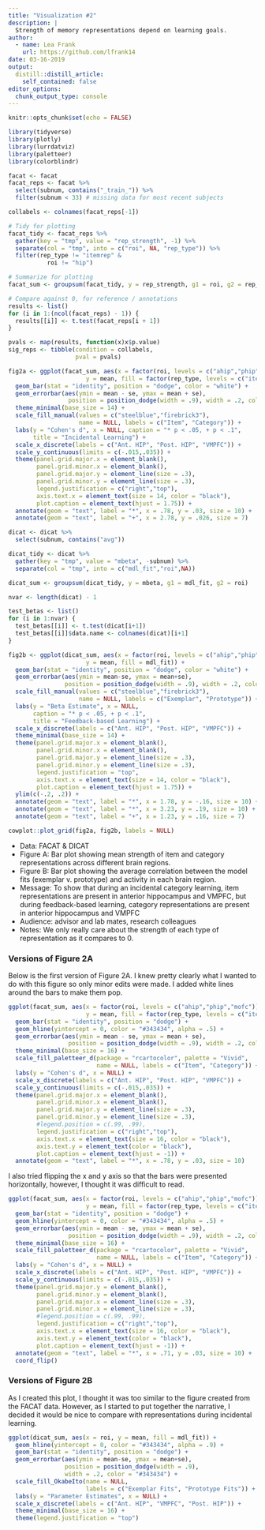 ```yaml
---
title: "Visualization #2"
description: |
  Strength of memory representations depend on learning goals.
author:
  - name: Lea Frank
    url: https://github.com/lfrank14
date: 03-16-2019
output:
  distill::distill_article:
    self_contained: false
editor_options: 
  chunk_output_type: console
---
```


```r
knitr::opts_chunk$set(echo = FALSE)

library(tidyverse)
library(plotly)
library(lurrdatviz)
library(paletteer)
library(colorblindr)
```

```r

facat <- facat
facat_reps <- facat %>% 
  select(subnum, contains("_train_")) %>% 
  filter(subnum < 33) # missing data for most recent subjects

collabels <- colnames(facat_reps[-1])

# Tidy for plotting  
facat_tidy <- facat_reps %>% 
  gather(key = "tmp", value = "rep_strength", -1) %>% 
  separate(col = "tmp", into = c("roi", NA, "rep_type")) %>% 
  filter(rep_type != "itemrep" &
           roi != "hip")

# Summarize for plotting
facat_sum <- groupsum(facat_tidy, y = rep_strength, g1 = roi, g2 = rep_type)

```

```r
# Compare against 0, for reference / annotations
results <- list()
for (i in 1:(ncol(facat_reps) - 1)) {
  results[[i]] <- t.test(facat_reps[i + 1])
}

pvals <- map(results, function(x)x$p.value)
sig_reps <- tibble(condition = collabels,
                   pval = pvals)
```

```r

fig2a <- ggplot(facat_sum, aes(x = factor(roi, levels = c("ahip","phip","mofc")), 
                      y = mean, fill = factor(rep_type, levels = c("itemrep2","catrep")))) +
  geom_bar(stat = "identity", position = "dodge", color = "white") +
  geom_errorbar(aes(ymin = mean - se, ymax = mean + se),
                 position = position_dodge(width = .9), width = .2, color = "gray30") +
  theme_minimal(base_size = 14) +
  scale_fill_manual(values = c("steelblue","firebrick3"),
                    name = NULL, labels = c("Item", "Category")) +
  labs(y = "Cohen's d", x = NULL, caption = "* p < .05, + p < .1",
       title = "Incidental Learning") +
  scale_x_discrete(labels = c("Ant. HIP", "Post. HIP", "VMPFC")) +
  scale_y_continuous(limits = c(-.015,.035)) +
  theme(panel.grid.major.x = element_blank(),
        panel.grid.minor.x = element_blank(),
        panel.grid.major.y = element_line(size = .3),
        panel.grid.minor.y = element_line(size = .3),
        legend.justification = c("right","top"),
        axis.text.x = element_text(size = 14, color = "black"),
        plot.caption = element_text(hjust = 1.75)) +
  annotate(geom = "text", label = "*", x = .78, y = .03, size = 10) +
  annotate(geom = "text", label = "+", x = 2.78, y = .026, size = 7)

```

```r
dicat <- dicat %>% 
  select(subnum, contains("avg"))

dicat_tidy <- dicat %>% 
  gather(key = "tmp", value = "mbeta", -subnum) %>%
  separate(col = "tmp", into = c("mdl_fit","roi",NA))

dicat_sum <- groupsum(dicat_tidy, y = mbeta, g1 = mdl_fit, g2 = roi)
```

```r
nvar <- length(dicat) - 1

test_betas <- list()
for (i in 1:nvar) {
  test_betas[[i]] <- t.test(dicat[i+1])
  test_betas[[i]]$data.name <- colnames(dicat)[i+1]
}
```

```r

fig2b <- ggplot(dicat_sum, aes(x = factor(roi, levels = c("ahip","phip","mofc")), 
                      y = mean, fill = mdl_fit)) +
  geom_bar(stat = "identity", position = "dodge", color = "white") +
  geom_errorbar(aes(ymin = mean-se, ymax = mean+se),
                position = position_dodge(width = .9), width = .2, color = "gray30") +
  scale_fill_manual(values = c("steelblue","firebrick3"),
                    name = NULL, labels = c("Exemplar", "Prototype")) +
  labs(y = "Beta Estimate", x = NULL,
       caption = "* p < .05, + p < .1",
       title = "Feedback-based Learning") +
  scale_x_discrete(labels = c("Ant. HIP", "Post. HIP", "VMPFC")) +
  theme_minimal(base_size = 14) +
  theme(panel.grid.major.x = element_blank(),
        panel.grid.minor.x = element_blank(),
        panel.grid.major.y = element_line(size = .3),
        panel.grid.minor.y = element_line(size = .3),
        legend.justification = "top",
        axis.text.x = element_text(size = 14, color = "black"),
        plot.caption = element_text(hjust = 1.75)) +
  ylim(c(-.2, .2)) +
  annotate(geom = "text", label = "*", x = 1.78, y = -.16, size = 10) +
  annotate(geom = "text", label = "*", x = 3.23, y = .19, size = 10) +
  annotate(geom = "text", label = "+", x = 1.23, y = .16, size = 7)

```

```r
cowplot::plot_grid(fig2a, fig2b, labels = NULL)
```


+ Data: FACAT & DICAT
+ Figure A: Bar plot showing mean strength of item and category representations across different brain regions. 
+ Figure B: Bar plot showing the average correlation between the model fits (exemplar v. prototype) and activity in each brain region. 
+ Message: To show that during an incidental category learning, item representations are present in anterior hippocampus and VMPFC, but during feedback-based learning, category representations are present in anterior hippocampus and VMPFC
+ Audience: advisor and lab mates, research colleagues
+ Notes: We only really care about the strength of each type of representation as it compares to 0.


### Versions of Figure 2A

Below is the first version of Figure 2A. I knew pretty clearly what I wanted to do with this figure so only minor edits were made. I added white lines around the bars to make them pop. 

```r

ggplot(facat_sum, aes(x = factor(roi, levels = c("ahip","phip","mofc")), 
                      y = mean, fill = factor(rep_type, levels = c("itemrep2","catrep")))) +
  geom_bar(stat = "identity", position = "dodge") +
  geom_hline(yintercept = 0, color = "#343434", alpha = .5) +
  geom_errorbar(aes(ymin = mean - se, ymax = mean + se),
                 position = position_dodge(width = .9), width = .2, color = "#343434") +
  theme_minimal(base_size = 16) +
  scale_fill_paletteer_d(package = "rcartocolor", palette = "Vivid",
                         name = NULL, labels = c("Item", "Category")) +
  labs(y = "Cohen's d", x = NULL) +
  scale_x_discrete(labels = c("Ant. HIP", "Post. HIP", "VMPFC")) +
  scale_y_continuous(limits = c(-.015,.035)) +
  theme(panel.grid.major.x = element_blank(),
        panel.grid.minor.x = element_blank(),
        panel.grid.major.y = element_line(size = .3),
        panel.grid.minor.y = element_line(size = .3),
        #legend.position = c(.99, .99), 
        legend.justification = c("right","top"),
        axis.text.x = element_text(size = 16, color = "black"),
        axis.text.y = element_text(color = "black"),
        plot.caption = element_text(hjust = -1)) +
  annotate(geom = "text", label = "*", x = .78, y = .03, size = 10)

```

I also tried flipping the x and y axis so that the bars were presented horizontally, however, I thought it was difficult to read. 

```r
ggplot(facat_sum, aes(x = factor(roi, levels = c("ahip","phip","mofc")), 
                      y = mean, fill = factor(rep_type, levels = c("itemrep2","catrep")))) +
  geom_bar(stat = "identity", position = "dodge") +
  geom_hline(yintercept = 0, color = "#343434", alpha = .5) +
  geom_errorbar(aes(ymin = mean - se, ymax = mean + se),
                 position = position_dodge(width = .9), width = .2, color = "#343434") +
  theme_minimal(base_size = 16) +
  scale_fill_paletteer_d(package = "rcartocolor", palette = "Vivid",
                         name = NULL, labels = c("Item", "Category")) +
  labs(y = "Cohen's d", x = NULL) +
  scale_x_discrete(labels = c("Ant. HIP", "Post. HIP", "VMPFC")) +
  scale_y_continuous(limits = c(-.015,.035)) +
  theme(panel.grid.major.y = element_blank(),
        panel.grid.minor.y = element_blank(),
        panel.grid.major.x = element_line(size = .3),
        panel.grid.minor.x = element_line(size = .3),
        #legend.position = c(.99, .99), 
        legend.justification = c("right","top"),
        axis.text.x = element_text(size = 16, color = "black"),
        axis.text.y = element_text(color = "black"),
        plot.caption = element_text(hjust = -1)) +
  annotate(geom = "text", label = "*", x = .71, y = .03, size = 10) +
  coord_flip()
```

### Versions of Figure 2B

As I created this plot, I thought it was too similar to the figure created from the FACAT data. However, as I started to put together the narrative, I decided it would be nice to compare with representations during incidental learning.  

```r

ggplot(dicat_sum, aes(x = roi, y = mean, fill = mdl_fit)) +
  geom_hline(yintercept = 0, color = "#343434", alpha = .9) +
  geom_bar(stat = "identity", position = "dodge") +
  geom_errorbar(aes(ymin = mean-se, ymax = mean+se),
                position = position_dodge(width = .9), 
                width = .2, color = "#343434") +
  scale_fill_OkabeIto(name = NULL,
                      labels = c("Exemplar Fits", "Prototype Fits")) +
  labs(y = "Parameter Estimates", x = NULL) +
  scale_x_discrete(labels = c("Ant. HIP", "VMPFC", "Post. HIP")) +
  theme_minimal(base_size = 16) +
  theme(legend.justification = "top")
  
```

